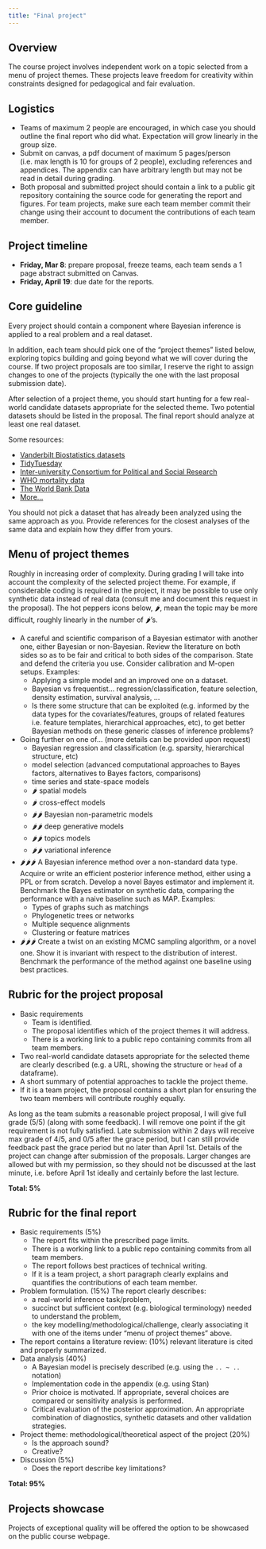 ```yaml
---
title: "Final project"
---
```



## Overview

The course project involves independent work on a topic selected from a menu of project themes. These projects leave freedom for creativity within constraints designed for pedagogical and fair evaluation.

## Logistics

-   Teams of maximum 2 people are encouraged, in which case you should outline the final report who did what. Expectation will grow linearly in the group size.
-   Submit on canvas, a pdf document of maximum 5 pages/person (i.e. max length is 10 for groups of 2 people), excluding references and appendices. The appendix can have arbitrary length but may not be read in detail during grading. 
-   Both proposal and submitted project should contain a link to a public git repository containing the source code for generating the report and figures. For team projects, make sure each team member commit their change using their account to document the contributions of each team member.

## Project timeline

-   **Friday, Mar 8**: prepare proposal, freeze teams, each team sends a 1 page abstract submitted on Canvas.
-   **Friday, April 19**: due date for the reports.

## Core guideline

Every project should contain a component where Bayesian inference is applied to a real problem and a real dataset.

In addition, each team should pick one of the "project themes" listed below, exploring topics building and going beyond what we will cover during the course. If two project proposals are too similar, I reserve the right to assign changes to one of the projects (typically the one with the last proposal submission date).

After selection of a project theme, you should start hunting for a few real-world candidate datasets appropriate for the selected theme. Two potential datasets should be listed in the proposal. The final report should analyze at least one real dataset.

Some resources:

-   [Vanderbilt Biostatistics datasets](https://hbiostat.org/data/)
-   [TidyTuesday](https://github.com/rfordatascience/tidytuesday)
-   [Inter-university Consortium for Political and Social Research](https://www.icpsr.umich.edu/web/pages/ICPSR/index.html)
-   [WHO mortality data](https://platform.who.int/mortality/themes/theme-details/topics/indicator-groups/indicator-group-details/MDB/road-traffic-accidents)
-   [The World Bank Data](https://data.worldbank.org/)
-   [More...](https://github.com/awesomedata/awesome-public-datasets)

You should not pick a dataset that has already been analyzed using the same approach as you. Provide references for the closest analyses of the same data and explain how they differ from yours.

## Menu of project themes

Roughly in increasing order of complexity. During grading I will take into account the complexity of the selected project theme. For example, if considerable coding is required in the project, it may be possible to use only synthetic data instead of real data (consult me and document this request in the proposal). The hot peppers icons below, 🌶, mean the topic may be more difficult, roughly linearly in the number of 🌶's. 

-   A careful and scientific comparison of a Bayesian estimator with another one, either Bayesian or non-Bayesian. Review the literature on both sides so as to be fair and critical to both sides of the comparison. State and defend the criteria you use. Consider calibration and M-open setups. Examples:
    -   Applying a simple model and an improved one on a dataset.
    -   Bayesian vs frequentist... regression/classification, feature selection, density estimation, survival analysis, ...
    -   Is there some structure that can be exploited (e.g. informed by the data types for the covariates/features, groups of related features i.e. feature templates, hierarchical approaches, etc), to get better Bayesian methods on these generic classes of inference problems?
-   Going further on one of... (more details can be provided upon request)
    -   Bayesian regression and classification (e.g. sparsity, hierarchical structure, etc)
    -   model selection (advanced computational approaches to Bayes factors, alternatives to Bayes factors, comparisons)
    -   time series and state-space models
    -   🌶 spatial models
    -   🌶 cross-effect models
    -   🌶🌶 Bayesian non-parametric models
    -   🌶🌶 deep generative models
    -   🌶🌶 topics models
    -   🌶🌶 variational inference
-   🌶🌶🌶️ A Bayesian inference method over a non-standard data type. Acquire or write an efficient posterior inference method, either using a PPL or from scratch. Develop a novel Bayes estimator and implement it. Benchmark the Bayes estimator on synthetic data, comparing the performance with a naive baseline such as MAP. Examples:
    -   Types of graphs such as matchings
    -   Phylogenetic trees or networks
    -   Multiple sequence alignments
    -   Clustering or feature matrices
-   🌶🌶🌶 Create a twist on an existing MCMC sampling algorithm, or a novel one. Show it is invariant with respect to the distribution of interest. Benchmark the performance of the method against one baseline using best practices.

## Rubric for the project proposal

-   Basic requirements
    -   Team is identified.
    -   The proposal identifies which of the project themes it will address.
    -   There is a working link to a public repo containing commits from all team members. 
-   Two real-world candidate datasets appropriate for the selected theme are clearly described (e.g. a URL, showing the structure or `head` of a dataframe).
-   A short summary of potential approaches to tackle the project theme.
-   If it is a team project, the proposal contains a short plan for ensuring the two team members will contribute roughly equally.

As long as the team submits a reasonable project proposal, I will give full grade (5/5) (along with some feedback). I will remove one point if the git requirement is not fully satisfied. Late submission within 2 days will receive max grade of 4/5, and 0/5 after the grace period, but I can still provide feedback past the grace period but no later than April 1st. Details of the project can change after submission of the proposals. Larger changes are allowed but with my permission, so they should not be discussed at the last minute, i.e. before April 1st ideally and certainly before the last lecture.

**Total: 5%**

## Rubric for the final report

-   Basic requirements (5%)
    -   The report fits within the prescribed page limits.
    -   There is a working link to a public repo containing commits from all team members. 
    -   The report follows best practices of technical writing.
    -   If it is a team project, a short paragraph clearly explains and quantifies the contributions of each team member.
-   Problem formulation. (15%) The report clearly describes:
    -   a real-world inference task/problem,
    -   succinct but sufficient context (e.g. biological terminology) needed to understand the problem,
    -   the key modelling/methodological/challenge, clearly associating it with one of the items under "menu of project themes" above.
-   The report contains a literature review: (10%) relevant literature is cited and properly summarized.
-   Data analysis (40%)
    -   A Bayesian model is precisely described (e.g. using the `.. ~ ..` notation)
    -   Implementation code in the appendix (e.g. using Stan)
    -   Prior choice is motivated. If appropriate, several choices are compared or sensitivity analysis is performed.
    -   Critical evaluation of the posterior approximation. An appropriate combination of diagnostics, synthetic datasets and other validation strategies.
-   Project theme: methodological/theoretical aspect of the project (20%)
    -   Is the approach sound?
    -   Creative?
-   Discussion (5%)
    -   Does the report describe key limitations?

**Total: 95%**


## Projects showcase 

Projects of exceptional quality will be offered the option to be showcased on the public course webpage. 
